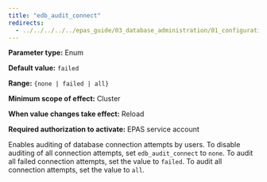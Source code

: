 ```yaml
---
title: "edb_audit_connect"
redirects:
  - ../../../../../epas_guide/03_database_administration/01_configuration_parameters/03_configuration_parameters_by_functionality/07_auditing_settings/07_edb_audit_connect #generated for docs/epas/reorg-role-use-case-mode
---
```


<div id="edb_audit_connect" class="registered_link"></div>

**Parameter type:** Enum

**Default value:** `failed`

**Range:** `{none | failed | all}`

**Minimum scope of effect:** Cluster

**When value changes take effect:** Reload

**Required authorization to activate:** EPAS service account

Enables auditing of database connection attempts by users. To disable auditing of all connection attempts, set `edb_audit_connect` to `none`. To audit all failed connection attempts, set the value to `failed`. To audit all connection attempts, set the value to `all`.
